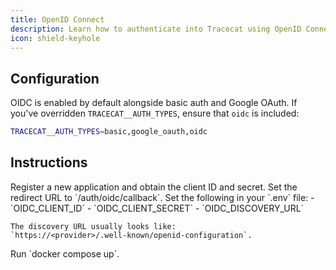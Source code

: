 ```yaml
---
title: OpenID Connect
description: Learn how to authenticate into Tracecat using OpenID Connect.
icon: shield-keyhole
---
```


## Configuration

OIDC is enabled by default alongside basic auth and Google OAuth.
If you've overridden `TRACECAT__AUTH_TYPES`, ensure that `oidc`
is included:

```bash
TRACECAT__AUTH_TYPES=basic,google_oauth,oidc
```

## Instructions

<Steps>
  <Step title="Create an OIDC app in your provider">
    Register a new application and obtain the client ID and secret.
    Set the redirect URL to `<your-domain>/auth/oidc/callback`.
  </Step>
  <Step title="Configure environment variables in Tracecat">
    Set the following in your `.env` file:
    - `OIDC_CLIENT_ID`
    - `OIDC_CLIENT_SECRET`
    - `OIDC_DISCOVERY_URL`
    
    The discovery URL usually looks like:
    `https://<provider>/.well-known/openid-configuration`.
  </Step>
  <Step title="Restart Tracecat">
    Run `docker compose up`.
  </Step>
</Steps>
